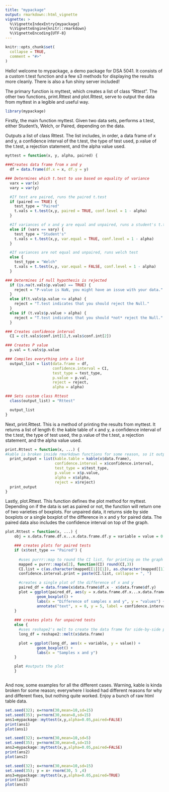 ```yaml
---
title: "mypackage"
output: rmarkdown::html_vignette
vignette: >
  %\VignetteIndexEntry{mypackage}
  %\VignetteEngine{knitr::rmarkdown}
  %\VignetteEncoding{UTF-8}
---
```


```r
knitr::opts_chunk$set(
  collapse = TRUE,
  comment = "#>"
)
```

Hello! welcome to mypackage, a demo package for DSA 5041. It consists of a 
custom t.test function and a few s3 methods for displaying the results more
cleanly. There is also a fun shiny server included!

The primary function is myttest, which creates a list of class "Rttest".
The other two functions, print.Rttest and plot.Rttest, serve to output the data
from myttest in a legible and useful way. 

```r
library(mypackage)
```

Firstly, the main function myttest. Given two data sets, performs a t.test, 
either Student's, Welch, or Paired, depending on the data. 

Outputs a list of class Rttest. The list includes, in order, a data frame of x and y, 
a confidence interval of the t.test, the type of test used, 
p.value of the t.test, a rejection statement, and the alpha value used.

```r

myttest = function(x, y, alpha, paired) {

###Creates data frame from x and y
  df = data.frame(df.x = x, df.y = y)

### Determines which t.test to use based on equality of variance
  varx = var(x)
  vary = var(y)

  #If test are paired, runs the paired t.test
  if (paired == TRUE) {
    test_type = "Paired"
    t.vals = t.test(x,y, paired = TRUE, conf.level = 1 - alpha)
  }

  #If variances of x and y are equal and unpaired, runs a student's t.test
  else if (varx == vary) {
    test_type = "Student's"
    t.vals = t.test(x,y, var.equal = TRUE, conf.level = 1 - alpha)
  }

  #If variances are not equal and unpaired, runs welch test
  else {
    test_type = "Welch"
    t.vals = t.test(x,y, var.equal = FALSE, conf.level = 1 - alpha)
  }

### Determines if null hypothesis is rejected
  if (is.na(t.vals$p.value) == TRUE) {
    reject = "P-value is NaN, you might have an issue with your data."
  }
  else if(t.vals$p.value <= alpha) {
    reject = "T.test indicates that you should reject the Null."
  }
  else if (t.vals$p.value > alpha) {
    reject = "T.test indicates that you should *not* reject the Null."
  }

### Creates confidence interval
  CI = c(t.vals$conf.int[1],t.vals$conf.int[2])

### Creates P value
  p.val = t.vals$p.value

### Compiles everything into a list
  output_list = list(data.frame = df,
                     confidence.interval = CI,
                     test_type = test_type,
                     p.value = p.val,
                     reject = reject,
                     alpha = alpha)

### Sets custom class Rttest
  class(output_list) = "Rttest"

  output_list
}

```

Next, print.Rttest. This is a method of printing the results from myttest. It
returns a list of length 6: the kable table of x and y, 
a confidence interval of the t.test, the type of test used, 
the p.value of the t.test, a rejection statement, and the alpha value used.

```r

print.Rttest = function(x, ...) {
#kable is broken inside rmarkdown functions for some reason, so it outputs a raw html table. Sorry.
  print_output = list(kable.table = kable(x$data.frame), 
                      confidence.interval = x$confidence.interval, 
                      test_type = x$test_type, 
                      p.value = x$p.value,
                      alpha = x$alpha,
                      reject = x$reject)
  print_output
}


```

Lastly, plot.Rttest. This function defines the plot method for myttest. 
Depending on if the data is set as paired or not, the function will return one 
of two varieties of boxplots. For unpaired data, it returns side by side 
boxplots or a single boxplot of the difference in x and y for paired data. The 
paired data also includes the confidence interval on top of the graph.

```r

plot.Rttest = function(x, ...) {
    obj = x.data.frame.df.x...x.data.frame.df.y = variable = value = 0

    ### creates plots for paired tests
    if (x$test_type == "Paired") {
      
      #uses purrr::map to round the CI list, for printing on the graph
      mapped = purrr::map(x[2], function(CI) round(CI,3))
      CI.list = c(as.character(mapped[[1]][1]), as.character(mapped[[1]][2]))
      confidence.interval.print = paste(CI.list, collapse = ", ")

      #creates a single plot of the difference of x and y
      paired_df = data.frame(x$data.frame$df.x - x$data.frame$df.y)
      plot = ggplot(paired_df, aes(y = x.data.frame.df.x...x.data.frame.df.y)) +
              geom_boxplot() +
              labs(x = "Difference of samples x and y", y = "values") +
              annotate("text", x = 0, y = 5, label = confidence.interval.print[1])
    }
    
    ### creates plots for unpaired tests
    else {
      #uses reshape2's melt to create the data frame for side-by-side plots
      long_df = reshape2::melt(x$data.frame) 

      plot = ggplot(long_df, aes(x = variable, y = value)) +
              geom_boxplot() +
              labs(x = "Samples x and y")
    }

    plot #outputs the plot
    }



```


And now, some examples for all the different cases. Warning, kable is kinda
broken for some reason; everywhere I looked had different reasons for why and 
different fixes, but nothing quite worked. Enjoy a bunch of raw html table data.

```r

set.seed(32); x=rnorm(30,mean=10,sd=15)
set.seed(35); y=rnorm(30,mean=8,sd=15)
ans1=mypackage::myttest(x,y,alpha=0.05,paired=FALSE)
print(ans1)
plot(ans1)


```



```r


set.seed(32); x=rnorm(30,mean=10,sd=5)
set.seed(35); y=rnorm(30,mean=8,sd=15)
ans2=mypackage::myttest(x,y,alpha=0.05,paired=FALSE)
print(ans2)
plot(ans2)


```



```r

set.seed(32); x=rnorm(30,mean=10,sd=15)
set.seed(35); y = x+ rnorm(30, 5 ,4)
ans3=mypackage::myttest(x,y,alpha=0.05,paired=TRUE)
print(ans3)
plot(ans3)


```
